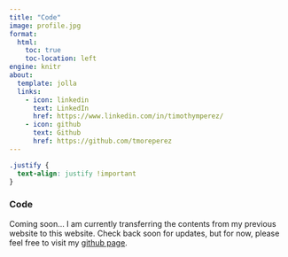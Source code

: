 ```yaml
---
title: "Code"
image: profile.jpg
format:
  html:
    toc: true
    toc-location: left
engine: knitr
about:
  template: jolla
  links:
    - icon: linkedin
      text: LinkedIn
      href: https://www.linkedin.com/in/timothymperez/
    - icon: github
      text: Github
      href: https://github.com/tmoreperez
---
```


```css
.justify {
  text-align: justify !important
}
```

::: justify
### Code

Coming soon... I am currently transferring the contents from my previous website to this website. Check back soon for updates, but for now, please feel free to visit my [github page](https://github.com/tmoreperez).
:::
